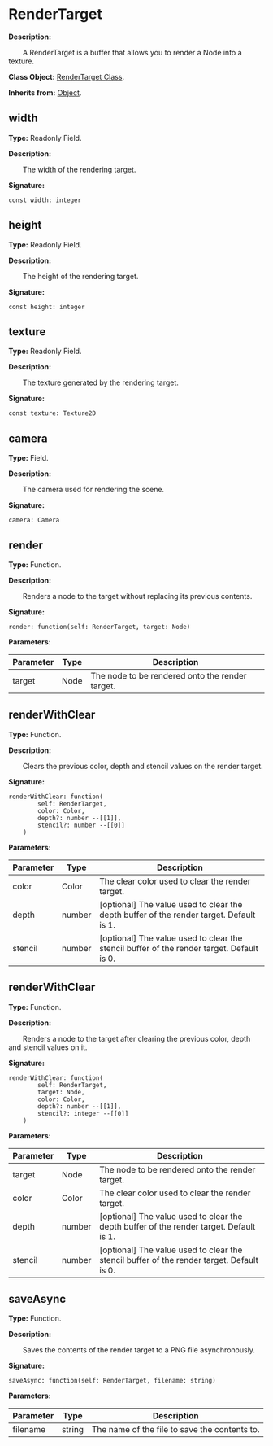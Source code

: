 # RenderTarget

**Description:**

&emsp;&emsp;A RenderTarget is a buffer that allows you to render a Node into a texture.

**Class Object:** [RenderTarget Class](/docs/api/Class%20Object/RenderTarget).

**Inherits from:** [Object](/docs/api/Class/Object).

## width

**Type:** Readonly Field.

**Description:**

&emsp;&emsp;The width of the rendering target.

**Signature:**
```tl
const width: integer
```

## height

**Type:** Readonly Field.

**Description:**

&emsp;&emsp;The height of the rendering target.

**Signature:**
```tl
const height: integer
```

## texture

**Type:** Readonly Field.

**Description:**

&emsp;&emsp;The texture generated by the rendering target.

**Signature:**
```tl
const texture: Texture2D
```

## camera

**Type:** Field.

**Description:**

&emsp;&emsp;The camera used for rendering the scene.

**Signature:**
```tl
camera: Camera
```

## render

**Type:** Function.

**Description:**

&emsp;&emsp;Renders a node to the target without replacing its previous contents.

**Signature:**
```tl
render: function(self: RenderTarget, target: Node)
```

**Parameters:**

| Parameter | Type | Description |
| --- | --- | --- |
| target | Node | The node to be rendered onto the render target. |

## renderWithClear

**Type:** Function.

**Description:**

&emsp;&emsp;Clears the previous color, depth and stencil values on the render target.

**Signature:**
```tl
renderWithClear: function(
		self: RenderTarget,
		color: Color,
		depth?: number --[[1]],
		stencil?: number --[[0]]
	)
```

**Parameters:**

| Parameter | Type | Description |
| --- | --- | --- |
| color | Color | The clear color used to clear the render target. |
| depth | number | [optional] The value used to clear the depth buffer of the render target. Default is 1. |
| stencil | number | [optional] The value used to clear the stencil buffer of the render target. Default is 0. |

## renderWithClear

**Type:** Function.

**Description:**

&emsp;&emsp;Renders a node to the target after clearing the previous color, depth and stencil values on it.

**Signature:**
```tl
renderWithClear: function(
		self: RenderTarget,
		target: Node,
		color: Color,
		depth?: number --[[1]],
		stencil?: integer --[[0]]
	)
```

**Parameters:**

| Parameter | Type | Description |
| --- | --- | --- |
| target | Node | The node to be rendered onto the render target. |
| color | Color | The clear color used to clear the render target. |
| depth | number | [optional] The value used to clear the depth buffer of the render target. Default is 1. |
| stencil | number | [optional] The value used to clear the stencil buffer of the render target. Default is 0. |

## saveAsync

**Type:** Function.

**Description:**

&emsp;&emsp;Saves the contents of the render target to a PNG file asynchronously.

**Signature:**
```tl
saveAsync: function(self: RenderTarget, filename: string)
```

**Parameters:**

| Parameter | Type | Description |
| --- | --- | --- |
| filename | string | The name of the file to save the contents to. |
